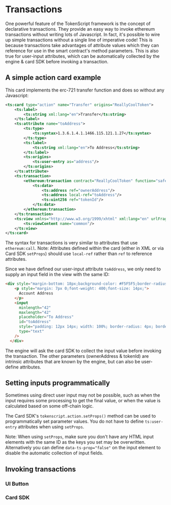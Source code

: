 # Transactions

One powerful feature of the TokenScript framework is the concept of declarative transactions.
They provide an easy way to invoke ethereum transactions without writing lots of Javascript.
In fact, it's possible to wire up simple transactions without a single line of imperative code!
This is because transactions take advantages of attribute values which they can reference for use in the smart contract's method parameters.
This is also true for user-input attributes, which can be automatically collected by the engine & card SDK before invoking a transaction.

## A simple action card example

This card implements the erc-721 transfer function and does so without any Javascript:

```xml
<ts:card type="action" name="Transfer" origins="ReallyCoolToken">
	<ts:label>
		<ts:string xml:lang="en">Transfer</ts:string>
	</ts:label>
	<ts:attribute name="toAddress">
		<ts:type>
			<ts:syntax>1.3.6.1.4.1.1466.115.121.1.27</ts:syntax>
		</ts:type>
		<ts:label>
			<ts:string xml:lang="en">To Address</ts:string>
		</ts:label>
		<ts:origins>
			<ts:user-entry as="address"/>
		</ts:origins>
	</ts:attribute>
	<ts:transaction>
		<ethereum:transaction contract="ReallyCoolToken" function="safeTransferFrom" as="uint">
			<ts:data>
				<ts:address ref="ownerAddress"/>
				<ts:address local-ref="toAddress"/>
				<ts:uint256 ref="tokenId"/>
			</ts:data>
		</ethereum:transaction>
	</ts:transaction>
	<ts:view xmlns="http://www.w3.org/1999/xhtml" xml:lang="en" urlFragment="transfer">
		<ts:viewContent name="common"/>
	</ts:view>
</ts:card>
```

The syntax for transactions is very similar to attributes that use `ethereum:call`.
Note: Attributes defined within the card (either in XML or via Card SDK `setProps`) should use `local-ref` rather than `ref` to reference attributes.

Since we have defined our user-input attribute `toAddress`, we only need to supply an input field in the view with the same ID:

```html
<div style="margin-bottom: 18px;background-color: #F5F5F5;border-radius: 20px;font-weight: 300;padding: 18px;">
	<p style="margin: 7px 0;font-weight: 400;font-size: 14px;">
	  Account Address
	</p>
	<input
	  minlength="42"
	  maxlength="42"
	  placeholder="To Address"
	  id="toAddress"
	  style="padding: 12px 14px; width: 100%; border-radius: 4px; border: 1px solid #B6B6BF; margin: 5px 0;"
	  type="text"
	/>
  </div>
```

The engine will ask the card SDK to collect the input value before invoking the transaction.
The other parameters (ownerAddress & tokenId) are intrinsic attributes that are known by the engine, but can also be user-define attributes.

## Setting inputs programmatically

Sometimes using direct user input may not be possible, such as when the input requires some
processing to get the final value, or when the value is calculated based on some off-chain logic.

The Card SDK's `tokenscript.action.setProps()` method can be used to programmatically set parameter values.
You do not have to define `ts:user-entry` attributes when using `setProps`.

Note: When using `setProps`, make sure you don't have any HTML input elements with the same ID as the keys you set may be overwritten.
Alternatively you can define `data-ts-prop="false"` on the input element to disable the automatic collection of input fields.

## Invoking transactions

### UI Button

### Card SDK


